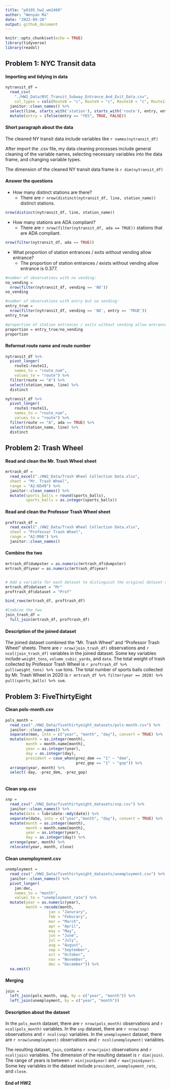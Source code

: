 ```yaml
---
title: "p8105_hw2_wm2460"
author: "Wenyan Ma"
date: "2022-09-28"
output: github_document
---
```


```r
knitr::opts_chunk$set(echo = TRUE)
library(tidyverse)
library(readxl)
```


## Problem 1: NYC Transit data

#### Importing and tidying in data
```r
nytransit_df = 
  read_csv(
    "./HW2_Data/NYC_Transit_Subway_Entrance_And_Exit_Data.csv",
    col_types = cols(Route8 = "c", Route9 = "c", Route10 = "c", Route11 = "c")) %>% 
  janitor::clean_names() %>% 
  select(line, starts_with('station'), starts_with('route'), entry, entrance_type, vending, ada, -station_location) %>%
  mutate(entry = ifelse(entry == "YES", TRUE, FALSE))
```

#### Short paragraph about the data

The cleaned NY transit data include variables like `r names(nytransit_df)`

After import the .csv file, my data cleaning processes include general cleaning of the variable names, selecting necessary variables into the data frame, and changing variable types.

The dimension of the cleaned NY transit data frame is `r dim(nytransit_df)`

#### Answer the questions

*   How many distinct stations are there? 
    * There are `r nrow(distinct(nytransit_df, line, station_name))` distinct stations.

```r
nrow(distinct(nytransit_df, line, station_name))
```

*   How many stations are ADA compliant?
    * There are `r nrow(filter(nytransit_df, ada == TRUE))` stations that are ADA compliant.
  
```r
nrow(filter(nytransit_df, ada == TRUE))
```

*   What proportion of station entrances / exits without vending allow entrance? 
    * The proportion of station entrances / exists without vending allow entrance is 0.377.
    
```r
#number of observations with no vending:
no_vending =
  nrow(filter(nytransit_df, vending == 'NO'))
no_vending

#number of observations with entry but no vending: 
entry_true = 
  nrow(filter(nytransit_df, vending == 'NO', entry == 'TRUE'))
entry_true

#proportion of station entrances / exits without vending allow entrance
proportion = entry_true/no_vending 
proportion

```


#### Reformat route name and route number
```r
nytransit_df %>% 
  pivot_longer(
    route1:route11,
    names_to = "route_num",
    values_to = "route") %>% 
  filter(route == "A") %>% 
  select(station_name, line) %>% 
  distinct

nytransit_df %>% 
  pivot_longer(
    route1:route11,
    names_to = "route_num",
    values_to = "route") %>% 
  filter(route == "A", ada == TRUE) %>% 
  select(station_name, line) %>% 
  distinct
```
  
  
## Problem 2: Trash Wheel

#### Read and clean the Mr. Trash Wheel sheet

```r
mrtrash_df = 
  read_excel("./HW2_Data/Trash Wheel Collection Data.xlsx",
  sheet = "Mr. Trash Wheel",
  range = "A2:N549") %>% 
  janitor::clean_names() %>% 
  mutate(sports_balls = round(sports_balls), 
         sports_balls = as.integer(sports_balls))
```

#### Read and clean the Professor Trash Wheel sheet

```r
proftrash_df = 
  read_excel("./HW2_Data/Trash Wheel Collection Data.xlsx",
  sheet = "Professor Trash Wheel",
  range = "A2:M96") %>% 
  janitor::clean_names() 
```


#### Combine the two 
```r
mrtrash_df$dumpster = as.numeric(mrtrash_df$dumpster)
mrtrash_df$year = as.numeric(mrtrash_df$year)


# Add a variable for each dataset to distinguish the original dataset name
mrtrash_df$dataset = "Mr"
proftrash_df$dataset = "Prof"

bind_rows(mrtrash_df, proftrash_df)

#Combine the two
join_trash_df = 
  full_join(mrtrash_df, proftrash_df)
```

#### Description of the joined dataset

  The joined dataset combined the "Mr. Trash Wheel" and "Professor Trash Wheel" sheets. 
  There are `r nrow(join_trash_df)` observations and `r ncol(join_trash_df)` variables in the joined dataset. 
  Some key variables include `weight_tons`, `volume_cubic_yards`, and `date`. 
  The total weight of trash collected by Professor Trash Wheel is `r proftrash_df %>% pull(weight_tons) %>% sum` tons.
  The total number of sports balls collected by Mr. Trash Wheel in 2020 is `r mrtrash_df %>% filter(year == 2020) %>% pull(sports_balls) %>% sum`.
    
    
## Problem 3: FiveThirtyEight

#### Clean pols-month.csv
```r
pols_month = 
  read_csv("./HW2_Data/fivethirtyeight_datasets/pols-month.csv") %>% 
  janitor::clean_names() %>%
  separate(mon, into = c("year", "month", "day"), convert = TRUE) %>% 
  mutate(month = as.integer(month),
         month = month.name[month],
         year = as.integer(year),
         day = as.integer(day),
         president = case_when(prez_dem == "1" ~ "dem", 
                               prez_gop == "1" ~ "gop")) %>% 
  arrange(year, month) %>% 
  select(-day, -prez_dem, -prez_gop)
  
```


#### Clean snp.csv
```r
snp = 
  read_csv("./HW2_Data/fivethirtyeight_datasets/snp.csv") %>% 
  janitor::clean_names() %>% 
  mutate(date = lubridate::mdy(date)) %>% 
  separate(date, into = c("year","month", "day"), convert = TRUE) %>%
  mutate(month = as.integer(month),
         month = month.name[month],
         year = as.integer(year),
         day = as.integer(day)) %>% 
  arrange(year, month) %>% 
  relocate(year, month, close)
```


#### Clean unemployment.csv
```r
unemployment = 
  read_csv("./HW2_Data/fivethirtyeight_datasets/unemployment.csv") %>%
  janitor::clean_names() %>% 
  pivot_longer(
    jan:dec,
    names_to = "month",
    values_to = "unemployment_rate") %>% 
  mutate(year = as.numeric(year),
         month = recode(month,
                   jan = "Janurary",
                   feb = "Feburary", 
                   mar = "March", 
                   apr = "April",
                   may = "May",
                   jun = "June",
                   jul = "July",
                   aug = "August",
                   sep = "September",
                   oct = "October",
                   nov = "November",
                   dec = "December")) %>% 
  na.omit()
```

#### Merging

```r
join = 
  left_join(pols_month, snp, by = c("year", "month")) %>% 
  left_join(unemployment, by = c("year", "month"))
```

#### Description about the dataset

  In the `pols_month` dataset, there are `r nrow(pols_month)` observations and `r ncol(pols_month)` variables. 
  In the `snp` dataset, there are `r nrow(snp)` observations and `r ncol(snp)` variables.
  In the `unemployment` dataset, there are `r nrow(unemployment)` observations and `r ncol(unemployment)` variables.

  The resulting dataset, `join`, contains `r nrow(join)` observations and `r ncol(join)` variables. The dimension of the resulting dataset is `r dim(join)`. The range of years is between `r min(join$year)` and `r max(join$year)`. Some key variables in the dataset include `president`, `unemployment_rate`, and `close`. 



#### End of HW2



